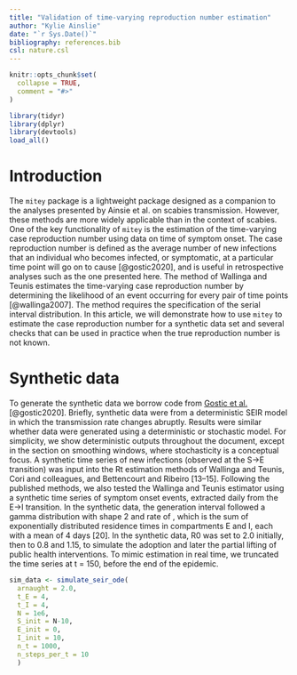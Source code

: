 ```yaml
---
title: "Validation of time-varying reproduction number estimation"
author: "Kylie Ainslie"
date: "`r Sys.Date()`"
bibliography: references.bib
csl: nature.csl
---
```


```r
knitr::opts_chunk$set(
  collapse = TRUE,
  comment = "#>"
)
```

```r
library(tidyr)
library(dplyr)
library(devtools)
load_all()
```

# Introduction
The `mitey` package is a lightweight package designed as a companion to the analyses presented by Ainsie et al. on scabies transmission. However, these methods are more widely applicable than in the context of scabies. One of the key functionality of `mitey` is the estimation of the time-varying case reproduction number using data on time of symptom onset. The case reproduction number is defined as the average number of new infections that an individual who becomes infected, or symptomatic, at a particular time point will go on to cause [@gostic2020], and is useful in retrospective analyses such as the one presented here. The method of Wallinga and Teunis estimates the time-varying case reproduction number by determining the likelihood of an event occurring for every pair of time points [@wallinga2007]. The method requires the specification of the serial interval distribution. In this article, we will demonstrate how to use `mitey` to estimate the case reproduction number for a synthetic data set and several checks that can be used in practice when the true reproduction number is not known.

# Synthetic data
To generate the synthetic data we borrow code from [Gostic et al.](https://github.com/cobeylab/Rt_estimation) [@gostic2020]. Briefly, synthetic data were from a deterministic SEIR model in which the transmission rate changes abruptly. Results were similar whether data were generated using a deterministic or stochastic model. For simplicity, we show deterministic outputs throughout the document, except in the section on smoothing windows, where stochasticity is a conceptual focus. A synthetic time series of new infections (observed at the S→E transition) was input into the Rt estimation methods of Wallinga and Teunis, Cori and colleagues, and Bettencourt and Ribeiro [13–15]. Following the published methods, we also tested the Wallinga and Teunis estimator using a synthetic time series of symptom onset events, extracted daily from the E→I transition. In the synthetic data, the generation interval followed a gamma distribution with shape 2 and rate of , which is the sum of exponentially distributed residence times in compartments E and I, each with a mean of 4 days [20]. In the synthetic data, R0 was set to 2.0 initially, then to 0.8 and 1.15, to simulate the adoption and later the partial lifting of public health interventions. To mimic estimation in real time, we truncated the time series at t = 150, before the end of the epidemic. 

```r
sim_data <- simulate_seir_ode(
  arnaught = 2.0, 
  t_E = 4, 
  t_I = 4, 
  N = 1e6, 
  S_init = N-10, 
  E_init = 0, 
  I_init = 10, 
  n_t = 1000, 
  n_steps_per_t = 10
  )
```
